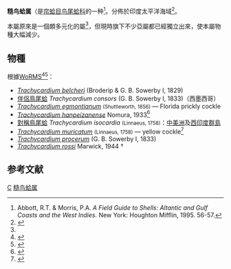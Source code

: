 {{Automatic Taxobox
| taxon = Trachycardium
| authority = Mörch, 1853
}}

'''糙鸟蛤属'''（{{lang|la|'''''Trachycardium'''''}}是[[帘蛤目|帘蛤目]][[鸟尾蛤科|鸟尾蛤科]]的一种<ref>Abbott, R.T. & Morris, P.A. ''A Field Guide to Shells: Altantic and Gulf Coasts and the West Indies.'' New York: Houghton Mifflin, 1995. 56-57.</ref>。分佈於印度太平洋海域<ref name=Lai>{{cite journal |url=http://shell.sinica.edu.tw/chinese/documentquery_c.php?No=100158 |title=談鳥尾蛤科的分類 |year=1990 |author=[[賴景陽|賴景陽]] |issue=15 |pages=22-30 |journal=[[貝友|貝友]] |publisher=[[中華民國貝類學會|中華民國貝類學會]] |language=zh-hant |access-date=2015-03-04 |archive-date=2016-03-04 |archive-url=https://web.archive.org/web/20160304113114/http://shell.sinica.edu.tw/chinese/documentquery_c.php?No=100158 |dead-url=no }}</ref>。

本屬原來是一個頗多元化的屬<ref name=Lai />，但現時旗下不少亞屬都已經獨立出來，使本屬物種大幅減少。

==物種==
根據[[WoRMS|WoRMS]]<ref name=WoRMS_203976>{{cite WoRMS |id=203976 |date=2014-10-30 |last=ter Poorten |first=Jan Johan |title=Trachycardium Mörch, 1853 
|accessdate=2015-03-03 }}</ref><ref name=Lai>{{cite journal |url=http://shell.sinica.edu.tw/chinese/documentquery_c.php?No=100158 |title=談鳥尾蛤科的分類 |year=1990 |author=[[賴景陽|賴景陽]] |issue=15 |pages=22-30 |journal=[[貝友|貝友]] |publisher=[[中華民國貝類學會|中華民國貝類學會]] |language=zh-hant }}</ref>：
* ''[[Trachycardium_belcheri|Trachycardium belcheri]]'' (Broderip & G. B. Sowerby I, 1829)
* [[伴侶鳥尾蛤|伴侶鳥尾蛤]] ''Trachycardium consors'' (G. B. Sowerby I, 1833)（西墨西哥）
* ''[[Trachycardium_egmontianum|Trachycardium egmontianum]]'' <small>(Shuttleworth, 1856)</small> — Florida prickly cockle
*''[[Trachycardium_hanpeizanense|Trachycardium hanpeizanense]]'' Nomura, 1933<ref>{{TaiBIF |id=404856 |taxon=''Trachycardium hanpeizanense'' Nomura, 1933 |accessdate=2015-03-05 }}</ref>
*[[對稱鳥尾蛤|對稱鳥尾蛤]] ''Trachycardium isocardia'' <small>(Linnaeus, 1758)</small>：[[中美洲|中美洲]]及[[西印度群島|西印度群島]]
* ''[[Trachycardium_muricatum|Trachycardium muricatum]]'' <small>(Linnaeus, 1758)</small> — yellow cockle<ref name=WoRMS_381280>{{cite WoRMS |id=381280 |title=''Dallocardia muricata'' (Linnaeus, 1758) }}</ref>
*''[[Trachycardium_procerum|Trachycardium procerum]]'' (G. B. Sowerby I, 1833)
*''[[Trachycardium_rossi|Trachycardium rossi]]'' Marwick, 1944 †

== 参考文献 ==
{{reflist}}

{{taxonbar}}
[[Category:_1853年描述的分类群|C]]
[[Category:糙鸟蛤属|]]